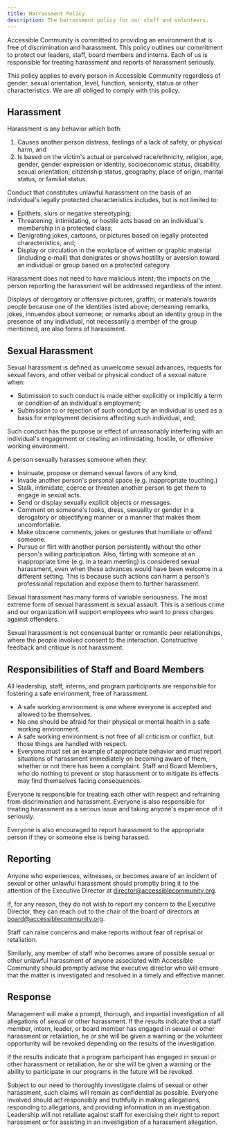 ```yaml
---
title: Harrassment Policy
description: The harrassment policy for our staff and volunteers.
---
```


Accessible Community is committed to providing an environment that is free of discrimination and harassment. This policy outlines our commitment to protect our leaders, staff, board members and interns. Each of us is responsible for treating harassment and reports of harassment seriously.

This policy applies to every person in Accessible Community regardless of gender, sexual orientation, level, function, seniority, status or other characteristics. We are all obliged to comply with this policy.

## Harassment

Harassment is any behavior which both:

1. Causes another person distress, feelings of a lack of safety, or physical harm, and
2. Is based on the victim's actual or perceived race/ethnicity, religion, age, gender, gender expression or identity, socioeconomic status, disability, sexual orientation, citizenship status, geography, place of origin, marital status, or familial status.

Conduct that constitutes unlawful harassment on the basis of an individual's
legally protected characteristics includes, but is not limited to:

- Epithets, slurs or negative stereotyping;
- Threatening, intimidating, or hostile acts based on an individual's membership in a protected class;
- Denigrating jokes, cartoons, or pictures based on legally protected characteristics, and;
- Display or circulation in the workplace of written or graphic material (including e-mail) that denigrates or shows hostility or aversion toward an individual or group based on a protected category.

Harassment does not need to have malicious intent; the impacts on the person
reporting the harassment will be addressed regardless of the intent.

Displays of derogatory or offensive pictures, graffiti, or materials towards
people because one of the identities listed above; demeaning remarks, jokes,
innuendos about someone; or remarks about an identity group in the presence of
any individual, not necessarily a member of the group mentioned, are also
forms of harassment.

## Sexual Harassment

Sexual harassment is defined as unwelcome sexual advances, requests for sexual
favors, and other verbal or physical conduct of a sexual nature when:

- Submission to such conduct is made either explicitly or implicitly a term or condition of an individual's employment;
- Submission to or rejection of such conduct by an individual is used as a basis for employment decisions affecting such individual, and;

Such conduct has the purpose or effect of unreasonably interfering with an
individual's engagement or creating an intimidating, hostile, or offensive
working environment.

A person sexually harasses someone when they:

- Insinuate, propose or demand sexual favors of any kind,
- Invade another person's personal space (e.g. inappropriate touching.)
- Stalk, intimidate, coerce or threaten another person to get them to engage
  in sexual acts.
- Send or display sexually explicit objects or messages.
- Comment on someone's looks, dress, sexuality or gender in a derogatory or objectifying manner or a manner that makes them uncomfortable.
- Make obscene comments, jokes or gestures that humiliate or offend someone.
- Pursue or flirt with another person persistently without the other person's
  willing participation. Also, flirting with someone at an inappropriate time
  (e.g. in a team meeting) is considered sexual harassment, even when these
  advances would have been welcome in a different setting. This is because
  such actions can harm a person's professional reputation and expose them to
  further harassment.

Sexual harassment has many forms of variable seriousness. The most extreme
form of sexual harassment is sexual assault. This is a serious crime and our
organization will support employees who want to press charges against
offenders.

Sexual harassment is not consensual banter or romantic peer relationships,
where the people involved consent to the interaction. Constructive feedback
and critique is not harassment.

## Responsibilities of Staff and Board Members

All leadership, staff, interns, and program participants are responsible for
fostering a safe environment, free of harassment.

- A safe working environment is one where everyone is accepted and allowed to
  be themselves.
- No one should be afraid for their physical or mental health in a safe
  working environment.
- A safe working environment is not free of all criticism or conflict, but
  those things are handled with respect.
- Everyone must set an example of appropriate behavior and must report
  situations of harassment immediately on becoming aware of them, whether or
  not there has been a complaint. Staff and Board Members, who do nothing to
  prevent or stop harassment or to mitigate its effects may find themselves
  facing consequences.

Everyone is responsible for treating each other with respect and refraining
from discrimination and harassment. Everyone is also responsible for treating
harassment as a serious issue and taking anyone's experience of it seriously.

Everyone is also encouraged to report harassment to the appropriate person if
they or someone else is being harassed.

## Reporting

Anyone who experiences, witnesses, or becomes aware of an incident of sexual
or other unlawful harassment should promptly bring it to the attention of the
Executive Director at [director@accessiblecommunity.org](mailto:director@accessiblecommunity.org).

If, for any reason, they do not wish to report my concern to the Executive
Director, they can reach out to the chair of the board of directors at
board@accessiblecommunity.org.

Staff can raise concerns and make reports without fear of reprisal or
retaliation.

Similarly, any member of staff who becomes aware of possible sexual or other
unlawful harassment of anyone associated with Accessible Community should
promptly advise the executive director who will ensure that the matter is
investigated and resolved in a timely and effective manner.

## Response

Management will make a prompt, thorough, and impartial investigation of all
allegations of sexual or other harassment. If the results indicate that a
staff member, intern, leader, or board member has engaged in sexual or other
harassment or retaliation, he or she will be given a warning or the volunteer
opportunity will be revoked depending on the results of the investigation.

If the results indicate that a program participant has engaged in sexual or
other harassment or retaliation, he or she will be given a warning or the
ability to participate in our programs in the future will be revoked.

Subject to our need to thoroughly investigate claims of sexual or other
harassment, such claims will remain as confidential as possible. Everyone
involved should act responsibly and truthfully in making allegations,
responding to allegations, and providing information in an investigation.
Leadership will not retaliate against staff for exercising their right to
report harassment or for assisting in an investigation of a harassment
allegation.
